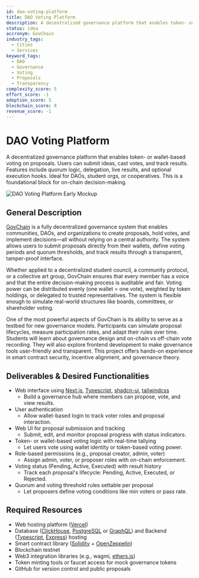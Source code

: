 ```yaml
---
id: dao-voting-platform
title: DAO Voting Platform
description: A decentralized governance platform that enables token- or wallet-based voting on proposals. Users can submit ideas, cast votes, and track results. Features include quorum logic, delegation, live results, and optional execution hooks. Ideal for DAOs, student orgs, or cooperatives. This is a foundational block for on-chain decision-making.
status: idea
accronym: GovChain
industry_tags:
  - Cities
  - Services
keyword_tags:
  - DAO
  - Governance
  - Voting
  - Proposals
  - Transparency
complexity_score: 5
effort_score: -1
adoption_score: 5
blockchain_score: 8
revenue_score: -1
---
```





# DAO Voting Platform

A decentralized governance platform that enables token- or wallet-based voting on proposals. Users can submit ideas, cast votes, and track results. Features include quorum logic, delegation, live results, and optional execution hooks. Ideal for DAOs, student orgs, or cooperatives. This is a foundational block for on-chain decision-making.

![DAO Voting Platform Early Mockup](/images/project/dao-voting-platform.jpg)

## General Description

[GovChain](https://govchain.monark.io) is a fully decentralized governance system that enables communities, DAOs, and organizations to create proposals, hold votes, and implement decisions—all without relying on a central authority. The system allows users to submit proposals directly from their wallets, define voting periods and quorum thresholds, and track results through a transparent, tamper-proof interface.

Whether applied to a decentralized student council, a community protocol, or a collective art group, GovChain ensures that every member has a voice and that the entire decision-making process is auditable and fair. Voting power can be distributed evenly (one wallet = one vote), weighted by token holdings, or delegated to trusted representatives. The system is flexible enough to simulate real-world structures like boards, committees, or shareholder voting.

One of the most powerful aspects of GovChain is its ability to serve as a testbed for new governance models. Participants can simulate proposal lifecycles, measure participation rates, and adapt their rules over time. Students will learn about governance design and on-chain vs off-chain vote recording. They will also explore frontend development to make governance tools user-friendly and transparent. This project offers hands-on experience in smart contract security, incentive alignment, and governance theory.

## Deliverables & Desired Functionalities

- Web interface using [Next.js](https://nextjs.org/), [Typescript](https://www.typescriptlang.org/), [shadcn-ui](https://ui.shadcn.com/), [tailwindcss](https://tailwindcss.com/)
   - Build a governance hub where members can propose, vote, and view results.
- User authentication 
   - Allow wallet-based login to track voter roles and proposal interaction.
- Web UI for proposal submission and tracking
   - Submit, edit, and monitor proposal progress with status indicators.
- Token- or wallet-based voting logic with real-time tallying
   - Let users vote using wallet identity or token-based voting power.
- Role-based permissions (e.g., proposal creator, admin, voter)
   - Assign admin, voter, or proposer roles with on-chain enforcement.
- Voting status (Pending, Active, Executed) with result history
   - Track each proposal's lifecycle: Pending, Active, Executed, or Rejected.
- Quorum and voting threshold rules settable per proposal
   - Let proposers define voting conditions like min voters or pass rate.

## Required Resources

- Web hosting platform ([Vercel](https://www.vercel.com/))
- Database ([ClickHouse](https://clickhouse.com/), [PostgreSQL](https://www.postgresql.org/) or [GraphQL](https://graphql.org/)) and Backend ([Typescript](https://www.typescriptlang.org/), [Express](https://expressjs.com/)) hosting
- Smart contract library ([Solidity](https://soliditylang.org/) + [OpenZeppelin](https://www.openzeppelin.com/))
- Blockchain testnet
- Web3 integration libraries (e.g., wagmi, [ethers.js](https://docs.ethers.org/))
- Token minting tools or faucet access for mock governance tokens
- GitHub for version control and public proposals

